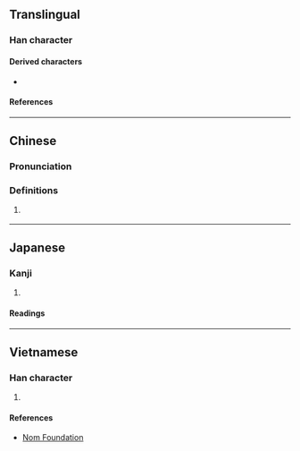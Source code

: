 {{character info}}
==Translingual==

===Han character===
{{Han char|rn=75|rad=木|as=07|sn=11|four=46980|canj=DBUC|ids=⿰木貝}}

====Derived characters====
* {{l|mul|[[𦹶]]}}

====References====
{{Han ref|kx=0529.030|dkj=14848|hdz=21213.040|uh=6896}}

----

==Chinese==
{{zh-forms|s=𪱷}}

===Pronunciation===
{{zh-pron
|m=bèi
|c=bui3
|mc=
|oc=
|ma=
|cat=pn
}}

===Definitions===
{{zh-hanzi}}

# {{zh-only|梖多/𪱷多|dot=,}} {{zh-alt-form|貝多|[[talipot]]|nocap=y}}

----

==Japanese==

===Kanji===
{{ja-kanji|grade=|rs=木07}}

# {{rfdef|ja|sort=木07}}

====Readings====
{{ja-readings
|on=はい
|kun=ばいたら
}}

----

==Vietnamese==

===Han character===
{{vi-readings|rs=木07|reading=[[vối]], [[vôi]]}}

# {{rfdef|vi|sort=木07}}

====References====
* [http://nomfoundation.org/common/nom_details.php?codepoint=6896 Nom Foundation]